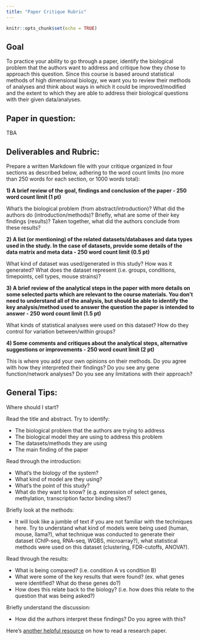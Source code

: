 ```yaml
---
title: "Paper Critique Rubric"
---
```


```r
knitr::opts_chunk$set(echo = TRUE)
```

## Goal

To practice your ability to go through a paper, identify the biological problem that the authors want to address and critique how they chose to approach this question. Since this course is based around statistical methods of high dimensional biology, we want you to review their methods of analyses and think about ways in which it could be improved/modified and the extent to which they are able to address their biological questions with their given data/analyses.

## Paper in question:

TBA

## Deliverables and Rubric:

Prepare a written Markdown file with your critique organized in four sections as described below, adhering to the word count limits (no more than 250 words for each section, or 1000 words total): 

**1) A brief review of the goal, findings and conclusion of the paper - 250 word count limit (1 pt) **

   What's the biological problem (from abstract/introduction)? What did the authors do (introduction/methods)? Briefly, what are some of their key findings (results)? Taken together, what did the authors conclude from these results?

**2) A list (or mentioning) of the related datasets/databases and data types used in the study. In the case of datasets, provide some details of the data matrix and meta data - 250 word count limit (0.5 pt)**
 
   What kind of dataset was used/generated in this study? How was it generated? What does the dataset represent (i.e. groups, conditions, timepoints, cell types, mouse strains)?

**3) A brief review of the analytical steps in the paper with more details on some selected parts which are relevant to the course materials. You don’t need to understand all of the analysis, but should be able to identify the key analysis/method used to answer the question the paper is intended to answer - 250 word count limit (1.5 pt)**

   What kinds of statistical analyses were used on this dataset? How do they control for variation between/within groups?

**4) Some comments and critiques about the analytical steps, alternative suggestions or improvements - 250 word count limit (2 pt)**

   This is where you add your own opinions on their methods. Do you agree with how they interpreted their findings? Do you see any gene function/network analyses? Do you see any limitations with their approach?
   
## General Tips:

Where should I start?

Read the title and abstract. Try to identify:

 * The biological problem that the authors are trying to address
 * The biological model they are using to address this problem
 * The datasets/methods they are using
 * The main finding of the paper

Read through the introduction:

 * What's the biology of the system?
 * What kind of model are they using?
 * What's the point of this study?
 * What do they want to know? (e.g. expression of select genes, methylation, transcription factor binding sites?)
 
Briefly look at the methods:

 * It will look like a jumble of text if you are not familiar with the techniques here. Try to understand what kind of models were being used (human, mouse, llama?), what technique was conducted to generate their dataset (ChIP-seq, RNA-seq, WGBS, microarray?), what statistical methods were used on this dataset (clustering, FDR-cutoffs, ANOVA?).
 
Read through the results:

 * What is being compared? (i.e. condition A vs condition B)
 * What were some of the key results that were found? (ex. what genes were identified? What do these genes do?)
 * How does this relate back to the biology? (i.e. how does this relate to the question that was being asked?)
 
Briefly understand the discussion:

 * How did the authors interpret these findings? Do you agree with this?

Here's [another helpful resource](https://github.com/jtleek/readingpapers) on how to read a research paper.


